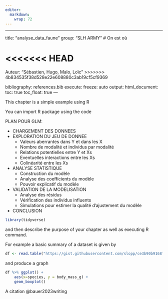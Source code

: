 ```yaml
---
editor: 
  markdown: 
    wrap: 72
---
```


------------------------------------------------------------------------

title: "analyse_data_faune" group: "SLH ARMY" \# On est où

<<<<<<< HEAD
=======
Auteur: "Sébastien, Hugo, Malo, Loïc"
>>>>>>> 4b834535f38d528e22e608880c3ab19cf5cf9369

bibliography: references.bib execute: freeze: auto output:
html_document: toc: true toc_float: true ---

This chapter is a simple example using R

You can import R package using the code


PLAN POUR GLM:

- CHARGEMENT DES DONNEES
- EXPLORATION DU JEU DE DONNEE
  - Valeurs aberrantes dans Y et dans les X
  - Nombre de modalité et individus par modalité
  - Relations potentielles entre Y et Xs
  - Eventuelles interactions entre les Xs
  - Colinéarité entre les Xs
- ANALYSE STATISTIQUE
  - Construction du modèle
  - Analyse des coefficients du modèle
  - Pouvoir explicatif du modèle
- VALIDATION DE LA MODELISATION
  - Analyse des résidus
  - Vérification des individus influents
  - Simulations pour estimer la qualité d'ajustement du modèle
- CONCLUSION

```r
library(tidyverse)
```

and then describe the purpose of your chapter as well as executing R
command.

For example a basic summary of a dataset is given by

```r
df <- read.table("https://gist.githubusercontent.com/slopp/ce3b90b9168f2f921784de84fa445651/raw/4ecf3041f0ed4913e7c230758733948bc561f434/penguins.csv", sep = "," , header = TRUE)
```

and produce a graph

```r
df %>% ggplot() +
	aes(x=species, y = body_mass_g) +
	geom_boxplot()  
```

A citation @bauer2023writing
